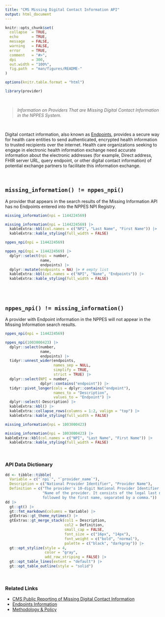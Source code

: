 ```yaml
---
title: "CMS Missing Digital Contact Information API"
output: html_document
---
```



```r
knitr::opts_chunk$set(
  collapse  = TRUE,
  echo      = TRUE, 
  message   = FALSE, 
  warning   = FALSE,
  error     = TRUE,
  comment   = "#>",
  dpi       = 300, 
  out.width = "100%",
  fig.path  = "man/figures/README-"
)

options(knitr.table.format = "html")
```

```r
library(provider)
```

<br>

> *Information on Providers That are Missing Digital Contact Information in the NPPES System.*

<br>

Digital contact information, also known as [Endpoints](https://nppes.cms.hhs.gov/webhelp/nppeshelp/HEALTH%20INFORMATION%20EXCHANGE.html), provides a secure way for health care entities to send authenticated, encrypted health information to trusted recipients over the internet. Health care organizations seeking to engage in electronic health information exchange need accurate information about the electronic addresses (for example, Direct address, FHIR server URL, query endpoint, or other digital contact information) of potential exchange partners to facilitate this information exchange.

<br>

## `missing_information() != nppes_npi()`

A provider that appears in the search results of the Missing Information API has no Endpoints entered into the NPPES NPI Registry.

::: row
::: col-md-6

```r
missing_information(npi = 1144224569)
```

```r
missing_information(npi = 1144224569) |> 
  kableExtra::kbl(col.names = c("NPI", "Last Name", "First Name")) |> 
  kableExtra::kable_styling(full_width = FALSE)
```

:::

::: col-md-6

```r
nppes_npi(npi = 1144224569)
```

```r
nppes_npi(npi = 1144224569) |> 
  dplyr::select(npi = number, 
                name, 
                endpoints) |> 
  dplyr::mutate(endpoints = NA) |> # empty list
  kableExtra::kbl(col.names = c("NPI", "Name", "Endpoints")) |> 
  kableExtra::kable_styling(full_width = FALSE)
```

:::
:::

<br>
<br>

## `nppes_npi() != missing_information()`

A provider with Endpoint information in the NPPES will not appear in the Missing Information search results.

::: row
::: col-md-6

```r
nppes_npi(npi = 1144224569)
```

```r
nppes_npi(1003000423) |> 
  dplyr::select(number, 
                name, 
                endpoints) |> 
  tidyr::unnest_wider(endpoints, 
                      names_sep = NULL, 
                      simplify = TRUE, 
                      strict = TRUE) |> 
  dplyr::select(NPI = number, 
                dplyr::contains("endpoint")) |> 
  tidyr::pivot_longer(cols = dplyr::contains("endpoint"), 
                      names_to = "Description", 
                      values_to = "Endpoint") |> 
  dplyr::select(-Description) |> 
  kableExtra::kbl() |> 
  kableExtra::collapse_rows(columns = 1:2, valign = "top") |> 
  kableExtra::kable_styling(full_width = FALSE)
```

:::

::: col-md-6

```r
missing_information(npi = 1003000423)
```


```r
missing_information(npi = 1003000423) |> 
kableExtra::kbl(col.names = c("NPI", "Last Name", "First Name")) |> 
  kableExtra::kable_styling(full_width = FALSE)
```


:::
:::

<br>

### API Data Dictionary

```r
dd <- tibble::tibble(
  Variable = c("`npi`", "`provider_name`"),
  Description = c("National Provider Identifier", "Provider Name"),
  Definition = c("The provider's 10-digit National Provider Identifier.", 
                 "Name of the provider. It consists of the legal last name 
                 followed by the first name, separated by a comma."))
dd |> 
  gt::gt() |> 
  gt::fmt_markdown(columns = Variable) |> 
  gtExtras::gt_theme_nytimes() |> 
  gtExtras::gt_merge_stack(col1 = Description, 
                           col2 = Definition,
                           small_cap = FALSE,
                           font_size = c("16px", "14px"),
                           font_weight = c("bold", "normal"),
                           palette = c("black", "darkgray")) |> 
  gt::opt_stylize(style = 4, 
                  color = "gray", 
                  add_row_striping = FALSE) |> 
  gt::opt_table_lines(extent = "default") |> 
  gt::opt_table_outline(style = "solid")
```

<br>

### Related Links

   - [CMS Public Reporting of Missing Digital Contact Information](https://data.cms.gov/provider-compliance/public-reporting-of-missing-digital-contact-information)
   - [Endpoints Information](https://nppes.cms.hhs.gov/webhelp/nppeshelp/HEALTH%20INFORMATION%20EXCHANGE.html)
   - [Methodology & Policy](https://data.cms.gov/sites/default/files/2021-12/8eb2b4bf-6e5f-4e05-bcdb-39c07ad8f77a/Missing_Digital_Contact_Info_Methods%20.pdf)

<br><br>
